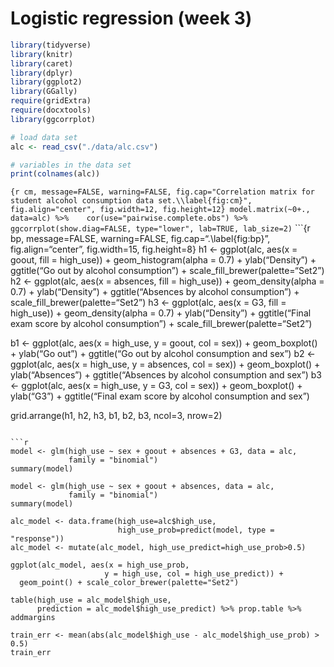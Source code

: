 # Logistic regression (week 3)

```r
library(tidyverse)
library(knitr)
library(caret)
library(dplyr)
library(ggplot2)
library(GGally)
require(gridExtra)
require(docxtools)
library(ggcorrplot)
```

```r
# load data set
alc <- read_csv("./data/alc.csv")

# variables in the data set
print(colnames(alc))
```

```{r cm, message=FALSE, warning=FALSE, fig.cap="Correlation matrix for student alcohol consumption data set.\\label{fig:cm}", fig.align="center", fig.width=12, fig.height=12}
model.matrix(~0+., data=alc) %>% 
  cor(use="pairwise.complete.obs") %>% 
  ggcorrplot(show.diag=FALSE, type="lower", lab=TRUE, lab_size=2)
```
```{r bp, message=FALSE, warning=FALSE, fig.cap=".\\label{fig:bp}", fig.align="center", fig.width=15, fig.height=8}
h1 <- ggplot(alc, aes(x = goout, fill = high_use)) + 
   geom_histogram(alpha = 0.7) + ylab("Density") + 
  ggtitle("Go out by alcohol consumption") + 
  scale_fill_brewer(palette="Set2")
h2 <- ggplot(alc, aes(x = absences, fill = high_use)) + 
  geom_density(alpha = 0.7) + ylab("Density") + 
  ggtitle("Absences by alcohol consumption") + 
  scale_fill_brewer(palette="Set2")
h3 <- ggplot(alc, aes(x = G3, fill = high_use)) + 
  geom_density(alpha = 0.7) + ylab("Density") + 
  ggtitle("Final exam score by alcohol consumption") + 
  scale_fill_brewer(palette="Set2")
  
b1 <- ggplot(alc, aes(x = high_use, y = goout, col = sex)) + geom_boxplot() + 
  ylab("Go out") + ggtitle("Go out by alcohol consumption and sex")
b2 <- ggplot(alc, aes(x = high_use, y = absences, col = sex)) + geom_boxplot() + 
  ylab("Absences") + ggtitle("Absences by alcohol consumption and sex")
b3 <- ggplot(alc, aes(x = high_use, y = G3, col = sex)) + geom_boxplot() + 
  ylab("G3") + ggtitle("Final exam score by alcohol consumption and sex")

grid.arrange(h1, h2, h3, b1, b2, b3, ncol=3, nrow=2)
```

```r
model <- glm(high_use ~ sex + goout + absences + G3, data = alc, 
             family = "binomial")
summary(model)

model <- glm(high_use ~ sex + goout + absences, data = alc, 
             family = "binomial")
summary(model)

alc_model <- data.frame(high_use=alc$high_use,
                        high_use_prob=predict(model, type = "response"))
alc_model <- mutate(alc_model, high_use_predict=high_use_prob>0.5)

ggplot(alc_model, aes(x = high_use_prob, 
                     y = high_use, col = high_use_predict)) + 
  geom_point() + scale_color_brewer(palette="Set2")

table(high_use = alc_model$high_use, 
      prediction = alc_model$high_use_predict) %>% prop.table %>% addmargins

train_err <- mean(abs(alc_model$high_use - alc_model$high_use_prob) > 0.5)
train_err
```

